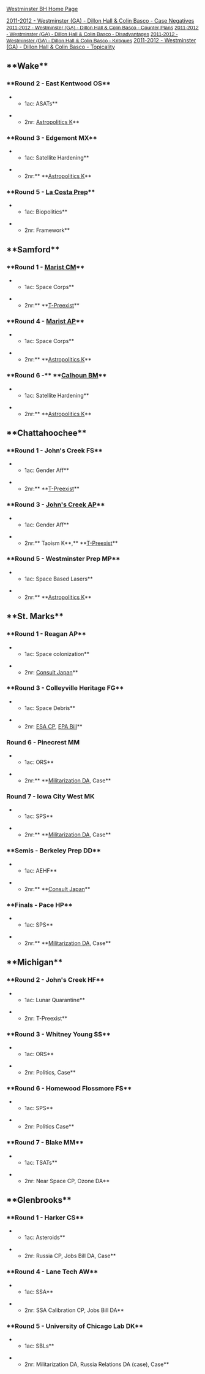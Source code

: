 [[debatecoaches/2011-2012 - Westminster (GA) - Dillon Hall & Colin Basco|Westminster BH Home Page]]

[[debatecoaches/2011-2012 - Westminster (GA) - Dillon Hall & Colin Basco - Case Negatives|2011-2012 - Westminster (GA) - Dillon Hall & Colin Basco - Case Negatives]]
<span style="font-family: Arial,Helvetica,sans-serif; font-size: 10pt;">[[debatecoaches/2011-2012 - Westminster (GA) - Dillon Hall & Colin Basco - Counter Plans|2011-2012 - Westminster (GA) - Dillon Hall & Colin Basco - Counter Plans]]</span>
<span style="font-family: Arial,Helvetica,sans-serif; font-size: 10pt;">[[debatecoaches/2011-2012 - Westminster (GA) - Dillon Hall & Colin Basco - Disadvantages|2011-2012 - Westminster (GA) - Dillon Hall & Colin Basco - Disadvantages]]</span>
<span style="font-family: Arial,Helvetica,sans-serif; font-size: 10pt;">[[debatecoaches/2011-2012 - Westminster (GA) - Dillon Hall & Colin Basco - Kritiques|2011-2012 - Westminster (GA) - Dillon Hall & Colin Basco - Kritiques]]</span>
[[debatecoaches/2011-2012 - Westminster (GA) - Dillon Hall & Colin Basco - Topicality|2011-2012 - Westminster (GA) - Dillon Hall & Colin Basco - Topicality]]

==**Wake**== 
===**Round 2 - East Kentwood OS**=== 

**1ac: ASATs**

**2nr: [[debatecoaches/2011-2012 - Westminster (GA) - Dillon Hall & Colin Basco - Kritiques#Kritiques-Astropolitics%20K|Astropolitics K]]**

===**Round 3 - Edgemont MX**=== 

**1ac: Satellite Hardening**

**2nr:** **[[debatecoaches/2011-2012 - Westminster (GA) - Dillon Hall & Colin Basco - Kritiques#Kritiques-Astropolitics%20K|Astropolitics K]]**

===**Round 5 - [[debatecoaches/2011-2012 - La Costa Canyon (CA) - Jacob Leonard & Hannah Oh|La Costa Prep]]**=== 

**1ac: Biopolitics**

**2nr: Framework**

==**Samford**== 
===**Round 1 - [[debatecoaches/2011-2012 - Marist School (GA) - Libby Mandarino & Sydney Chung|Marist CM]]**=== 

**1ac: Space Corps**

**2nr:** **[[debatecoaches/2011-2012 - Westminster (GA) - Dillon Hall & Colin Basco - Topicality#Topicality-T-Increase|T-Preexist]]**

===**Round 4 - [[debatecoaches/2011-2012 - Marist School (GA) - Chandler Apple & Brendan Phillips|Marist AP]]**=== 

**1ac: Space Corps**

**2nr:** **[[debatecoaches/2011-2012 - Westminster (GA) - Dillon Hall & Colin Basco - Kritiques#Kritiques-Astropolitics%20K|Astropolitics K]]**

===**Round 6 -** **[[debatecoaches/2011-2012 - Calhoun (GA ) - Lloyd Bearden & Katie Marshall|Calhoun BM]]**=== 

**1ac: Satellite Hardening**

**2nr:** **[[debatecoaches/2011-2012 - Westminster (GA) - Dillon Hall & Colin Basco - Kritiques#Kritiques-Astropolitics%20K|Astropolitics K]]**

==**Chattahoochee**== 
===**Round 1 - John's Creek FS**=== 

**1ac: Gender Aff**

**2nr:** **[[debatecoaches/2011-2012 - Westminster (GA) - Dillon Hall & Colin Basco - Topicality#Topicality-T-Increase|T-Preexist]]**

===**Round 3 - [[debatecoaches/2011-2012 - Johns Creek (GA) - Marcus Azimi & Jenny Post|John's Creek AP]]**=== 

**1ac: Gender Aff**

**2nr:** Taoism K**,** **[[debatecoaches/2011-2012 - Westminster (GA) - Dillon Hall & Colin Basco - Topicality#Topicality-T-Increase|T-Preexist]]**

===**Round 5 - Westminster Prep MP**=== 

**1ac: Space Based Lasers**

**2nr:** **[[debatecoaches/2011-2012 - Westminster (GA) - Dillon Hall & Colin Basco - Kritiques#Kritiques-Astropolitics%20K|Astropolitics K]]**

==**St. Marks**== 
===**Round 1 - Reagan AP**=== 

**1ac: Space colonization**

**2nr: [[debatecoaches/2011-2012 - Westminster (GA) - Dillon Hall & Colin Basco - Counter Plans#Counter%20Plans-Consult%20Japan%20CP|Consult Japan]]**

===**Round 3 - Colleyville Heritage FG**=== 

**1ac: Space Debris**

**2nr: [[debatecoaches/2011-2012 - Westminster (GA) - Dillon Hall & Colin Basco - Counter Plans#Counter%20Plans-ESA%20CP|ESA CP]], [[debatecoaches/2011-2012 - Westminster (GA) - Dillon Hall & Colin Basco - Disadvantages#Disadvantages-Politics-1NC%20EPA%20Bill|EPA Bill]]**

===Round 6 - Pinecrest MM=== 

**1ac: ORS**

**2nr:** **[[debatecoaches/2011-2012 - Westminster (GA) - Dillon Hall & Colin Basco - Disadvantages#Disadvantages-Militarization%20DA-1NC|Militarization DA]], Case**

===Round 7 - Iowa City West MK=== 

**1ac: SPS**

**2nr:** **[[debatecoaches/2011-2012 - Westminster (GA) - Dillon Hall & Colin Basco - Disadvantages#Disadvantages-Militarization%20DA-1NC|Militarization DA]], Case**

===**Semis - Berkeley Prep DD**=== 

**1ac: AEHF**

**2nr:** **[[debatecoaches/2011-2012 - Westminster (GA) - Dillon Hall & Colin Basco - Counter Plans#Counter%20Plans-Consult%20Japan%20CP|Consult Japan]]**

===**Finals - Pace HP**=== 

**1ac: SPS**

**2nr:** **[[debatecoaches/2011-2012 - Westminster (GA) - Dillon Hall & Colin Basco - Disadvantages#Disadvantages-Militarization%20DA-1NC|Militarization DA]], Case**

==**Michigan**== 
===**Round 2 - John's Creek HF**=== 

**1ac: Lunar Quarantine**

**2nr: T-Preexist**

===**Round 3 - Whitney Young SS**=== 

**1ac: ORS**

**2nr: Politics, Case**

===**Round 6 - Homewood Flossmore FS**=== 

**1ac: SPS**

**2nr: Politics Case**

===**Round 7 - Blake MM**=== 

**1ac: TSATs**

**2nr: Near Space CP, Ozone DA**

==**Glenbrooks**== 
===**Round 1 - Harker CS**=== 

**1ac: Asteroids**

**2nr: Russia CP, Jobs Bill DA, Case**

===**Round 4 - Lane Tech AW**=== 

**1ac: SSA**

**2nr: SSA Calibration CP, Jobs Bill DA**

===**Round 5 - University of Chicago Lab DK**=== 

**1ac: SBLs**

**2nr: Militarization DA, Russia Relations DA (case), Case**